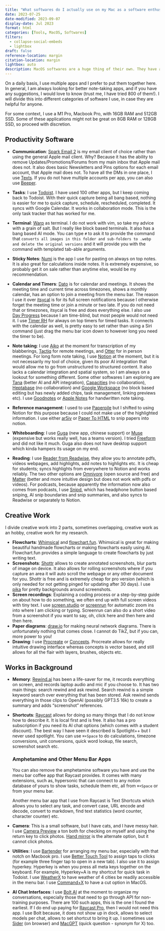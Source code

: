 ```yaml
---
title: "What softwares do I actually use on my Mac as a software enthusiast?"
date: 2023-07-25
date-modified: 2023-09-07
display-date: Jul 2023
format: html
categories: [Tools, MacOS, Softwares]
filters:
  - collapse-social-embeds
  - lightbox
draft: false
reference-location: margin
citation-location: margin
lightbox: auto
description: MacOS softwares are a huge thing of their own. They have a pretty great developer ecosystem, so there are many great indie apps that are awesome to know about, especially if you are just starting your MacOS journey.
---
```


On a daily basis, I use multiple apps and I prefer to put them together here. In general, I am always looking for better note-taking apps, and if you have any suggestions, I would love to know (trust me, I have tried 800 of them!). I will divide this into different categories of software I use, in case they are helpful for anyone.

```{=html}
<!-- ::: callout-important
### Incomplete Post

This is incomplete and I will be filling it over the next few weeks.
::: -->
```
For some context, I use a M1 Pro, Macbook Pro, with 16GB RAM and 512GB SSD. Some of these applications might not be great on 8GB RAM or 128GB SSD, so proceed with discretion.

## Productivity Software

-   **Communication**: [Spark Email 2](https://sparkmailapp.com/spark2) is my email client of choice rather than using the general Apple mail client. Why? Because it has the ability to remove Updates/Promotions/Forums from my main inbox that Apple mail does not. It also does basic Newsletters and Pins options for each email account, that Apple mail does not. To have all the DMs in one place, I use [Texts](https://texts.com/). If you do not have multiple accounts per app, you can also use [Beeper](https://www.beeper.com/).

-   **Tasks**: I use [Todoist](https://todoist.com/). I have used 100 other apps, but I keep coming back to Todoist. With their quick capture being all bang based, nothing is easier for me to quick capture, schedule, rescheduled, completed. It syncs with Google Calendar. It works in collaboration mode. This is the only task tracker that has worked for me.

-   **Terminal**: [Warp](https://www.warp.dev/) as terminal. I do not work with vim, so take my advice with a grain of salt. But I really like block based terminals. It also has a bang based AI mode. You can type `#` to ask it to provide the command that `converts all images in this folder and sub-folders to .webp and delete the original versions` and it will provide you with the command with templated tab-able arguments.

-   **Sticky Notes**: [Numi](https://numi.app/) is the app I use for pasting on always on top notes. It is also great for calculations inside notes. It is extremely expensive, so probably get it on sale rather than anytime else, would be my recommendation.

-   **Calendar and Timers**: [Dato](https://apps.apple.com/us/app/dato/id1470584107) is for calendar and meetings. It shows the meeting time and current time across timezones, shows a monthly calendar, has an option to join a meeting from the menu bar. The reason I use it over [itsycal](https://www.mowglii.com/itsycal/) is for its full screen notifications because I otherwise forget the meeting time or join a minute or two late. If you do not need that or timezones, itsycal is free and does everything else. I also use [Day Progress](https://apps.apple.com/us/app/day-progress/id6450280202) because I am time-blind, but most people would not need it. I use [Timer RH](https://apps.apple.com/us/app/red-hot-timer/id929960914) for always on top timers for timed tasks. It connects with the calendar as well, is pretty easy to set rather than using a Siri command (just drag the menu bar icon down to however long you need the timer to be).

-   **Note taking**: I use [Aiko](https://apps.apple.com/us/app/aiko/id1672085276) at the moment for transcription of my blabberings, [Tactiq](https://app.tactiq.io/) for remote meetings, and [Otter](https://otter.ai/) for in person meetings. For long form note taking, I use [Notion](https://www.notion.so/) at the moment, but it is not necessarily my tool of choice, given its poor AI integration that would allow me to go from unstructured to structured content. It also lacks a calendar integration and spatial system, so I am always on a lookout for something different. Some other softwares I am exploring are [Tana](https://tana.inc/) (better AI and API integration), [Capacities](https://capacities.io/) (no collaboration), [Heptabase](https://heptabase.com/) (no collaboration) and [Google Workspace](https://workspace.google.com/products/docs/) (no block based editing but has newly added chips, task management, linking previews etc). I use [Goodnotes](https://www.goodnotes.com/) or [Apple Notes](https://apps.apple.com/us/app/notes/id1110145109) for handwritten note taking.

-   **Reference management**: I used to use [Paperpile](https://paperpile.com/) but I shifted to using Notion for this purpose because I could not make use of the highlighted information. I use either [ar5iv](https://ar5iv.labs.arxiv.org/) or [Paper To HTML](https://papertohtml.org/) to snip papers into notion.

-   **Whiteboarding**: I use [Guga](https://www.guga.co/) (new app, chinese support) or [Muse](https://museapp.com/) (expensive but works really well, has a teams version). I tried [Freeform](https://apps.apple.com/us/app/freeform/id6443742539) and did not like it much. Guga also does not have desktop support which kinda hampers its usage on my end.

-   **Reading**: I use [Reader from Readwise](https://readwise.io/read), they allow you to annotate pdfs, videos webpages, add highlights, add notes to highlights etc. It is cheap for students; syncs highlights from everywhere to Notion and works reliably. The two other options are [Omnivore](https://omnivore.app/) (open source and free) and [Matter](https://hq.getmatter.com/) (better and more intuitive design but does not work with pdfs or videos). For podcasts, because apparently the information now also comes from podcasts, I use [Snipd](https://www.snipd.com/), which has headphone button based sniping, AI snip boundaries and snip summaries, and also syncs to Readwise or separately to Notion.

## Creative Work

I divide creative work into 2 parts, sometimes overlapping, creative work as an hobby, creative work for my research.

-   **Flowcharts**: [Whimsical](https://whimsical.com/) and [flowchart.fun](flowchart.fun). Whimsical is great for making beautiful handmade flowcharts or making flowcharts easily using AI. Flowchart.fun provides a simple language to create flowcharts by just writing text.
-   **Screenshots**: [Shottr](https://shottr.cc/) allows to create annotated screenshots, blur parts of image on device. It also allows for rolling screenshots where if you capture an area it will auto scroll the webpage or any other document for you. Shottr is free and is extremely cheap for pro version (which is only needed for not getting pinged for updating after 30 days). I use [pika](https://pika.style/) for pretty backgrounds around screenshots.
-   **Screen recordings**: Explaining a coding process or a step-by-step guide on about how to do something, we often end up with full screen videos with tiny text. I use [screen.studio](screen.studio) or [screenrun](https://screenrun.app/) for automatic zoom ins into where I am clicking or typing. Screenrun can also do a short video from a screenshot if you want to say, oh, click here and then here and then here.
-   **Paper diagrams**: [draw.io](draw.io) for making neural network diagrams. There is unfortunately nothing that comes close. I cannot do TikZ, but if you can, more power to you!
-   **Drawing**: I use [Procreate](https://procreate.com/) or [Concepts](https://concepts.app/en/). Procreate allows for really intuitive drawing interface whereas concepts is vector based, and still allows for all the flair with layers, brushes, objects etc.

## Works in Background

-   **Memory**: [Rewind.ai](Rewind.ai) has been a life-saver for me, it records everything on screen, and records laptop audio and mic if you choose to. It has two main things: search rewind and ask rewind. Search rewind is a simple keyword search over everything that has been stored. Ask rewind sends everything in those clips to OpenAI (possibly GPT3.5 16k) to create a summary and adds "screenshot" references.

-   **Shortcuts**: [Raycast](https://www.raycast.com/) allows for doing so many things that I do not know how to describe it. It is local first and is free. It also has a pro subscription if you need its AI chat options (which comes with a student discount). The best way I have seen it described is Spotlight++ but I never used spotlight. You can use `⌘+Space` to do calculations, timezone conversions, unit conversions, quick word lookup, file search, screenshot search etc.

    ::: callout-tip
    ### Amphetamine and Other Menu Bar Apps

    You can also remove the amphetamine software you have and use the menu bar coffee app that Raycast provides. It comes with many extensions, such as, hypersonic that can connect to any notion database of yours to show tasks, schedule them etc, all from `⌘+Space` or from your menu bar.

    Another menu bar app that I use from Raycast is Text Shortcuts which allows you to select any task, and convert case, URL encode and decode, convert to markdown, find text statistics (word counter, character counter) etc.
    :::

-   **Camera**: This is a small software, but I have cats, and I have messy hair. I use [Camera Preview](https://apps.apple.com/app/id1632827132) a ton both for checking on myself and using the return key to click photos. [Hand mirror](https://handmirror.app/) is the alternate option, but it cannot click photos.

-   **Utilities**: I use [Bartender](https://www.macbartender.com/) for arranging my menu bar, especially with that notch on Macbook pro. I use [Better Touch Tool](https://folivora.ai/) to assign taps to clicks (for example three finger tap to open in a new tab). I also use it to assign hyperkey. Hyperkey is when you press all meta keys together on the keyboard. For example, Hyperkey+A is my shortcut for quick task in Todoist. I use [WeatherX](https://apps.apple.com/us/app/id1662213547) to have weather of 4 cities be readily accessible in the menu bar. I use [Command+X](https://apps.apple.com/us/app/command-x/id6448461551) to have a cut option in MacOS.

-   **AI Chat Interfaces**: I use [Bolt AI](https://boltai.app/) at the moment to organize my conversations, especially those that need to go through API for non-training purposes. There are 100 such apps, this is the one I found the earliest. If I do end up paying for [Raycast Pro](https://www.raycast.com/pro), then I would not need this app. I use Bolt because, it does not show up in dock, allows to select models per chat, allows to set shortcut to bring it up. I sometimes use [Sider](https://chatgpt-sidebar.com/) (on browser) and [MacGPT](https://www.macgpt.com/) (quick question - synonym for X) too.
